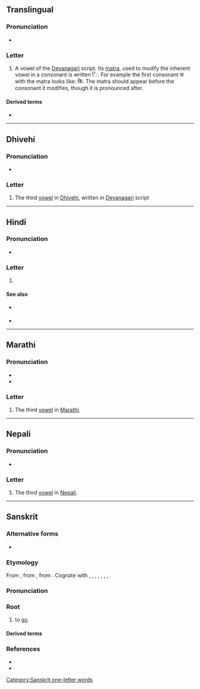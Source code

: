 {{also|ड|ड़|ङ}}
{{character info}}
==Translingual==

===Pronunciation===
* {{IPA|mul|/i/|/ɪ/}} {{qualifier|may vary by language}}

===Letter===
{{mul-Deva|i}}

# A vowel of the [[Devanagari]] script. Its [[matra]], used to modify the inherent vowel in a consonant is written &#x093F;. For example the first consonant क with the matra looks like: कि. The matra should appear before the consonant it modifies, though it is pronounced after.

====Derived terms====
* {{l|mul|ि}}

----

==Dhivehi==

===Pronunciation===
* {{IPA|dv|[i]}}

===Letter===
{{head|dv|letter|tr=i}}

# The third [[vowel]] in [[Dhivehi]], written in [[Devanagari]] script

----

==Hindi==

===Pronunciation===
* {{IPA|hi|/ɪ/|/i/}} {{qualifier|at the end of words}}

===Letter===
{{head|hi|letter}}

# {{n-g|the third [[vowel]] in [[Hindi]]}}

====See also====
* {{sense|matra}} {{l|hi|ि}}
* {{list:Devanagari script letters/hi}}

----

==Marathi==

===Pronunciation===
* {{IPA|mr|/i/}}
* {{audio|mr|LL-Q1571 (mar)-नंदिनी रानडे-इ.wav|Audio}}

===Letter===
{{head|mr|letter}}

# The third [[vowel]] in [[Marathi]].

----

==Nepali==

===Pronunciation===
* {{ne-IPA}}

===Letter===
{{head|ne|letter}}

# The third [[vowel]] in [[Nepali]].

----

==Sanskrit==

===Alternative forms===
* {{alter|sa|अय्|ई}}

===Etymology===
From {{inh|sa|inc-pro|*Hay-|*Hi-}}, from {{inh|sa|iir-pro|*Hay-|*Hi-}}, from {{inh|sa|ine-pro|*h₁ey-|*h₁i-}}. Cognate with {{cog|grc|εἶμι||I go}}, {{cog|gmy|𐀂𐀍𐀳}}, {{cog|la|eo||I go}}, {{cog|peo|𐎠𐎡𐎫𐎡𐎹|tr=aitiy||goes}}, {{cog|xlu|𒄿𒋾|tr=i-ti|ts=iti, idi|t=goes}}, {{cog|hit|𒄿𒄿𒀀𒀜𒋫|tr=i-ya-at-ta|ts=iyatta||goes}}, {{cog|cu|ити}}, {{cog|lt|eiti}}.

===Pronunciation===
{{sa-IPA}}

===Root===
{{head|sa|root}}

# to [[go]]

====Derived terms====
{{der3|sa
|{{l|sa|अधी||to turn the mind towards, to mind, know by heart, go over|tr=adhī́ }}
|{{l|sa|अधीत||attained, studied, read|tr=adhītá}}
|{{l|sa|अधीति||perusal, study|tr=ádhīti }}
|{{l|sa|अधीतिन्||well-read, proficient|tr=adhītin}}
|{{l|sa|अधीयान||reading, studying|tr=adhīyāná}}
|{{l|sa|अध्ययन||reading, studying, especially the [[Veda]]s|tr=adhyayaná}}
|{{l|sa|अर्थेत्||active, hasty|tr=arthét}}
|{{l|sa|अय||going|tr=áya}}
|{{l|sa|अयन||road, path|tr=áyana}}
|{{l|sa|आय||arrival, approach|tr=āyá}}
|{{l|sa|आयन||coming, approaching|tr=ā́yana}}
|{{l|sa|आयिन्||coming or hastening near|tr=āyín}}
|{{l|sa|आयु||living, movable|tr=āyú}}
|{{l|sa|इत||gone|tr=itá}}
|{{l|sa|इत्य||to be gone to}}
|{{l|sa|इत्या||going, stepping|tr=ityā́}}
|{{l|sa|इत्वन्||going}}
|{{l|sa|इत्वर||going, walking}}
|{{l|sa|एति||he goes|tr=éti}}
|{{l|sa|एतृ||goer, approacher|tr=etṛ́}}
|{{l|sa|एम||course, way|tr=éma}}
|{{l|sa|एमन्||course, way|tr=éman}}
|{{l|sa|एव||going, moving, speedy, quick|tr=éva}}
|{{l|sa|एतोस्||to go|tr=étos}}
|{{l|sa|एतवे||to go|tr=étave}}
|{{l|sa| एति ||arrival, approach|tr=éti}}
|{{l|sa| एत ||come near, approached|tr=éta}}
|{{l|sa| एत ||rushing, darting|tr=éta}}
|{{l|sa| एनी ||rushing, darting|tr= enī́}}
|{{l|sa| एत्य ||having come near|tr=étya}}
|{{l|sa| ए ||come near, approach; reach, attain; submit|tr=√e}}
|{{l|sa| प्रे ||come forth, appear; begin; proceed, advance; go forwards; go out|tr=√pre}}
}}

===References===
* {{R:sa:MW|163}}
* {{R:sa:Whitney Roots|7}}

[[Category:Sanskrit one-letter words]]